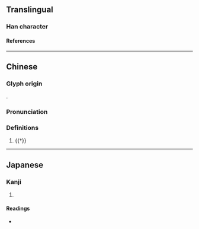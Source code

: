 {{character info}}
==Translingual==

===Han character===
{{Han char|rn=38|rad=女|as=07|sn=10|four=40461|canj=VYMR|ids=⿰女言}}

====References====
{{Han ref|kx=0263.220|dkj=06342|hdz=21053.110|uh=5A2E}}

----

==Chinese==
{{zh-forms}}

===Glyph origin===
{{Han compound|女|言|ls=psc|c1=s|c2=p|t1=woman}}.

===Pronunciation===
{{zh-pron
|m=yán
|c=jin4
|cat=pn
}}

===Definitions===
{{zh-hanzi}}

# {{†}} {{zh-used2|n|1p=female}}

----

==Japanese==

===Kanji===
{{ja-kanji|grade=|rs=女07}}

# {{rfdef|ja|sort=女07}}

====Readings====
* {{ja-readings|on=[[でん]] (den)|kun=}}